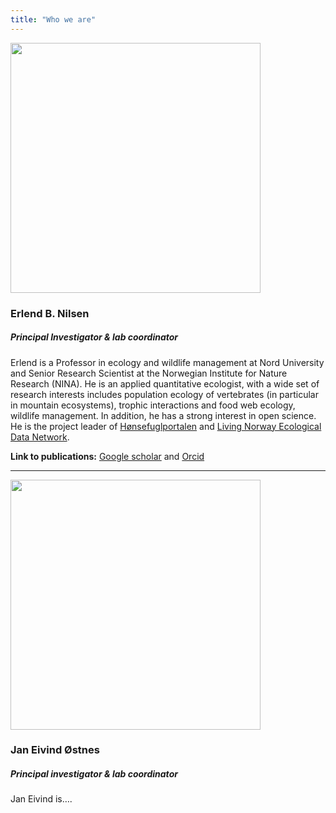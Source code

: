```yaml
---
title: "Who we are"
---
```


::: grid
::: g-col-4
![](images/Erlend.JPG){width="400"}
:::

::: g-col-8
### Erlend B. Nilsen

##### Principal Investigator & lab coordinator

Erlend is a Professor in ecology and wildlife management at Nord University and Senior Research Scientist at the Norwegian Institute for Nature Research (NINA). He is an applied quantitative ecologist, with a wide set of research interests includes population ecology of vertebrates (in particular in mountain ecosystems), trophic interactions and food web ecology, wildlife management. In addition, he has a strong interest in open science. He is the project leader of [Hønsefuglportalen](https://honsefugl.nina.no/) and [Living Norway Ecological Data Network](https://livingnorway.no/). 

**Link to publications:** [Google scholar](https://scholar.google.com/citations?user=XSJg2XoAAAAJ&hl=no) and [Orcid](https://orcid.org/0000-0002-5119-8331)
:::
:::

------------------------------------------------------------------------

::: grid
::: g-col-4
![](images/janeivind.JPG){width="400"}
:::

::: g-col-8
### Jan Eivind Østnes

##### Principal investigator & lab coordinator

Jan Eivind is....
:::
:::
